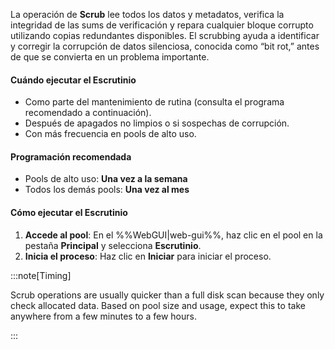 La operación de **Scrub** lee todos los datos y metadatos, verifica la integridad de las sums de verificación y repara cualquier bloque corrupto utilizando copias redundantes disponibles. El scrubbing ayuda a identificar y corregir la corrupción de datos silenciosa, conocida como “bit rot,” antes de que se convierta en un problema importante.

<h4>Cuándo ejecutar el Escrutinio</h4>

- Como parte del mantenimiento de rutina (consulta el programa recomendado a continuación).
- Después de apagados no limpios o si sospechas de corrupción.
- Con más frecuencia en pools de alto uso.

<h4>Programación recomendada</h4>

- Pools de alto uso: **Una vez a la semana**
- Todos los demás pools: **Una vez al mes**

<h4>Cómo ejecutar el Escrutinio</h4>

1. **Accede al pool**: En el %%WebGUI|web-gui%%, haz clic en el pool en la pestaña **Principal** y selecciona **Escrutinio**.
2. **Inicia el proceso**: Haz clic en **Iniciar** para iniciar el proceso.

:::note\[Timing]

Scrub operations are usually quicker than a full disk scan because they only check allocated data. Based on pool size and usage, expect this to take anywhere from a few minutes to a few hours.

:::
